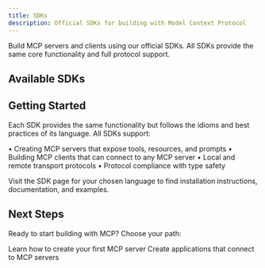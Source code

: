 ```yaml
---
title: SDKs
description: Official SDKs for building with Model Context Protocol
---
```


Build MCP servers and clients using our official SDKs. All SDKs provide the same core functionality and full protocol support.

## Available SDKs

<CardGroup cols={3}>
  <Card
    title="TypeScript"
    icon="square-js"
    href="https://github.com/modelcontextprotocol/typescript-sdk"
  />
  <Card
    title="Python"
    icon="python"
    href="https://github.com/modelcontextprotocol/python-sdk"
  />
  <Card
    title="Go"
    icon="golang"
    href="https://github.com/modelcontextprotocol/go-sdk"
  />
  <Card
    title="Kotlin"
    icon="square-k"
    href="https://github.com/modelcontextprotocol/kotlin-sdk"
  />
  <Card
    title="Swift"
    icon="swift"
    href="https://github.com/modelcontextprotocol/swift-sdk"
  />
  <Card
    title="Java"
    icon="java"
    href="https://github.com/modelcontextprotocol/java-sdk"
  />
  <Card
    title="C#"
    icon="square-c"
    href="https://github.com/modelcontextprotocol/csharp-sdk"
  />
  <Card
    title="Ruby"
    icon="gem"
    href="https://github.com/modelcontextprotocol/ruby-sdk"
  />
  <Card
    title="Rust"
    icon="rust"
    href="https://github.com/modelcontextprotocol/rust-sdk"
  />
  <Card
    title="PHP"
    icon="php"
    href="https://github.com/modelcontextprotocol/php-sdk"
  />
</CardGroup>

## Getting Started

Each SDK provides the same functionality but follows the idioms and best practices of its language. All SDKs support:

• Creating MCP servers that expose tools, resources, and prompts
• Building MCP clients that can connect to any MCP server
• Local and remote transport protocols
• Protocol compliance with type safety

Visit the SDK page for your chosen language to find installation instructions, documentation, and examples.

## Next Steps

Ready to start building with MCP? Choose your path:

<CardGroup cols={2}>
  <Card title="Build a Server" icon="server" href="/docs/develop/build-server">
    Learn how to create your first MCP server
  </Card>
  <Card title="Build a Client" icon="computer" href="/docs/develop/build-client">
    Create applications that connect to MCP servers
  </Card>
</CardGroup>

